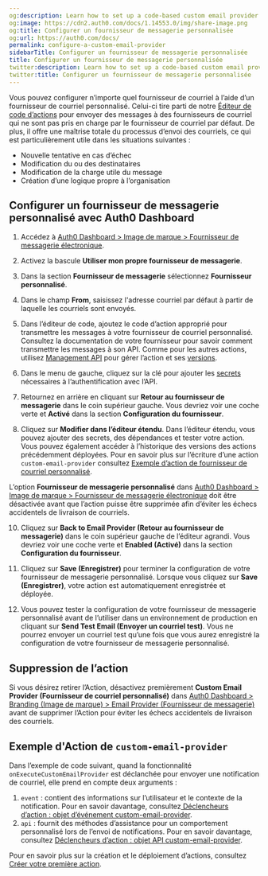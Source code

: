 ```yaml
---
og:description: Learn how to set up a code-based custom email provider.
og:image: https://cdn2.auth0.com/docs/1.14553.0/img/share-image.png
og:title: Configurer un fournisseur de messagerie personnalisée
og:url: https://auth0.com/docs/
permalink: configure-a-custom-email-provider
sidebarTitle: Configurer un fournisseur de messagerie personnalisée
title: Configurer un fournisseur de messagerie personnalisée
twitter:description: Learn how to set up a code-based custom email provider.
twitter:title: Configurer un fournisseur de messagerie personnalisée
---
```


Vous pouvez configurer n’importe quel fournisseur de courriel à l’aide d’un fournisseur de courriel personnalisé. Celui-ci tire parti de notre [Éditeur de code d’actions](/actions/actions-overview) pour envoyer des messages à des fournisseurs de courriel qui ne sont pas pris en charge par le fournisseur de courriel par défaut. De plus, il offre une maîtrise totale du processus d’envoi des courriels, ce qui est particulièrement utile dans les situations suivantes :

* Nouvelle tentative en cas d’échec
* Modification du ou des destinataires
* Modification de la charge utile du message
* Création d’une logique propre à l’organisation



## Configurer un fournisseur de messagerie personnalisé avec Auth0 Dashboard

1. Accédez à [Auth0 Dashboard > Image de marque > Fournisseur de messagerie électronique](%24%7Bmanage_url%7D/#/templates/provider).
2. Activez la bascule **Utiliser mon propre fournisseur de messagerie**.
3. Dans la section **Fournisseur de messagerie** sélectionnez **Fournisseur personnalisé**.
4. Dans le champ **From**, saisissez l'adresse courriel par défaut à partir de laquelle les courriels sont envoyés.
5. Dans l’éditeur de code, ajoutez le code d’action approprié pour transmettre les messages à votre fournisseur de courriel personnalisé. Consultez la documentation de votre fournisseur pour savoir comment transmettre les messages à son API. Comme pour les autres actions, utilisez [Management API](https://auth0.com/docs/api/management/v2/actions/get-actions) pour gérer l’action et ses [versions](/actions/manage-versions).
6. Dans le menu de gauche, cliquez sur la clé pour ajouter les [secrets](/actions/write-your-first-action) nécessaires à l’authentification avec l’API.
7. Retournez en arrière en cliquant sur **Retour au fournisseur de messagerie** dans le coin supérieur gauche. Vous devriez voir une coche verte et **Activé** dans la section **Configuration du fournisseur**.



8. Cliquez sur **Modifier dans l’éditeur étendu**. Dans l’éditeur étendu, vous pouvez ajouter des secrets, des dépendances et tester votre action. Vous pouvez également accéder à l’historique des versions des actions précédemment déployées. Pour en savoir plus sur l’écriture d’une action `custom-email-provider` consultez [Exemple d’action de fournisseur de courriel personnalisé](#example-custom-email-provider-action).

L’option **Fournisseur de messagerie personnalisé** dans [Auth0 Dashboard > Image de marque > Fournisseur de messagerie électronique](%24%7Bmanage_url%7D/#/templates/provider) doit être désactivée avant que l’action puisse être supprimée afin d’éviter les échecs accidentels de livraison de courriels.

10. Cliquez sur **Back to Email Provider (Retour au fournisseur de messagerie)** dans le coin supérieur gauche de l’éditeur agrandi. Vous devriez voir une coche verte et **Enabled (Activé)** dans la section **Configuration du fournisseur**.

11. Cliquez sur **Save (Enregistrer)** pour terminer la configuration de votre fournisseur de messagerie personnalisé. Lorsque vous cliquez sur **Save (Enregistrer)**, votre action est automatiquement enregistrée et déployée.

12. Vous pouvez tester la configuration de votre fournisseur de messagerie personnalisé avant de l’utiliser dans un environnement de production en cliquant sur **Send Test Email (Envoyer un courriel test)**. Vous ne pourrez envoyer un courriel test qu’une fois que vous aurez enregistré la configuration de votre fournisseur de messagerie personnalisé.



## Suppression de l’action

Si vous désirez retirer l’Action, désactivez premièrement **Custom Email Provider (Fournisseur de courriel personnalisé)** dans [Auth0 Dashboard > Branding (Image de marque) > Email Provider (Fournisseur de messagerie)](%24%7Bmanage_url%7D/#/templates/provider) avant de supprimer l’Action pour éviter les échecs accidentels de livraison des courriels.

## Exemple d'Action de `custom-email-provider`

Dans l’exemple de code suivant, quand la fonctionnalité `onExecuteCustomEmailProvider` est déclanchée pour envoyer une notification de courriel, elle prend en compte deux arguments :

1. `event` : contient des informations sur l’utilisateur et le contexte de la notification. Pour en savoir davantage, consultez[ Déclencheurs d’action : objet d’événement custom-email-provider](https://auth0.com/docs/customize/email/configure-a-custom-email-provider/action-triggers-custom-email-provider-event-object).
2. `api` : fournit des méthodes d’assistance pour un comportement personnalisé lors de l’envoi de notifications. Pour en savoir davantage, consultez [Déclencheurs d’action : objet API custom-email-provider](https://auth0.com/docs/customize/email/configure-a-custom-email-provider/action-triggers-custom-email-provider-api-object).





Pour en savoir plus sur la création et le déploiement d’actions, consultez [Créer votre première action](/customize/actions/write-your-first-action).